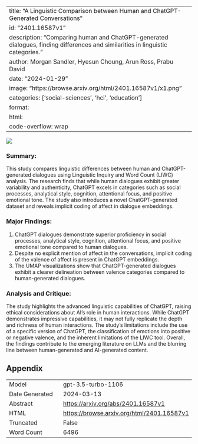 
---
title: "A Linguistic Comparison between Human and ChatGPT-Generated Conversations"
id: "2401.16587v1"
description: "Comparing human and ChatGPT-generated dialogues, finding differences and similarities in linguistic categories."
author: Morgan Sandler, Hyesun Choung, Arun Ross, Prabu David
date: "2024-01-29"
image: "https://browse.arxiv.org/html/2401.16587v1/x1.png"
categories: ['social-sciences', 'hci', 'education']
format:
  html:
    code-overflow: wrap
---

![](https://browse.arxiv.org/html/2401.16587v1/x1.png)

### **Summary:**
This study compares linguistic differences between human and ChatGPT-generated dialogues using Linguistic Inquiry and Word Count (LIWC) analysis. The research finds that while human dialogues exhibit greater variability and authenticity, ChatGPT excels in categories such as social processes, analytical style, cognition, attentional focus, and positive emotional tone. The study also introduces a novel ChatGPT-generated dataset and reveals implicit coding of affect in dialogue embeddings.

### **Major Findings:**
1. ChatGPT dialogues demonstrate superior proficiency in social processes, analytical style, cognition, attentional focus, and positive emotional tone compared to human dialogues.
2. Despite no explicit mention of affect in the conversations, implicit coding of the valence of affect is present in ChatGPT embeddings.
3. The UMAP visualizations show that ChatGPT-generated dialogues exhibit a clearer delineation between valence categories compared to human-generated dialogues.

### **Analysis and Critique:**
The study highlights the advanced linguistic capabilities of ChatGPT, raising ethical considerations about AI's role in human interactions. While ChatGPT demonstrates impressive capabilities, it may not fully replicate the depth and richness of human interactions. The study's limitations include the use of a specific version of ChatGPT, the classification of emotions into positive or negative valence, and the inherent limitations of the LIWC tool. Overall, the findings contribute to the emerging literature on LLMs and the blurring line between human-generated and AI-generated content.

## Appendix

|          |          |
|----------|----------|
| Model     | gpt-3.5-turbo-1106       |
| Date Generated     | 2024-03-13       |
| Abstract | [https://arxiv.org/abs/2401.16587v1](https://arxiv.org/abs/2401.16587v1)        |
| HTML     | [https://browse.arxiv.org/html/2401.16587v1](https://browse.arxiv.org/html/2401.16587v1)       |
| Truncated       | False       |
| Word Count       | 6496       |